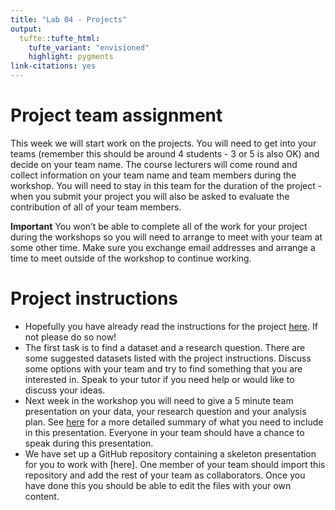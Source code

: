 ```yaml
---
title: "Lab 04 - Projects"
output: 
  tufte::tufte_html:
    tufte_variant: "envisioned"
    highlight: pygments
link-citations: yes
---
```


# Project team assignment
This week we will start work on the projects. You will need to get into your teams (remember this should be around 4 students - 3 or 5 is also OK) and decide on your team name. The course lecturers will come round and collect information on your team name and team members during the workshop. You will need to stay in this team for the duration of the project - when you submit your project you will also be asked to evaluate the contribution of all of your team members. 

**Important** You won't be able to complete all of the work for your project during the workshops so you will need to arrange to meet with your team at some other time. Make sure you exchange email addresses and arrange a time to meet outside of the workshop to continue working. 

# Project instructions
- Hopefully you have already read the instructions for the project [here](https://ids2022.netlify.app/assessments/project/). If not please do so now!
- The first task is to find a dataset and a research question. There are some suggested datasets listed with the project instructions. Discuss some options with your team and try to find something that you are interested in. Speak to your tutor if you need help or would like to discuss your ideas.
- Next week in the workshop you will need to give a 5 minute team presentation on your data, your research question and your analysis plan. See [here](https://ids2022.netlify.app/assessments/project/#proposal) for a more detailed summary of what you need to include in this presentation. Everyone in your team should have a chance to speak during this presentation.
- We have set up a GitHub repository containing a skeleton presentation for you to work with [here]. One member of your team should import this repository and add the rest of your team as collaborators. Once you have done this you should be able to edit the files with your own content.  
